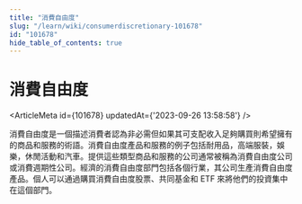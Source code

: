 ```yaml
---
title: "消費自由度"
slug: "/learn/wiki/consumerdiscretionary-101678"
id: "101678"
hide_table_of_contents: true
---
```



# 消費自由度

<ArticleMeta id={101678} updatedAt={'2023-09-26 13:58:58'} />
<div className='border-solid border-b border-t-0 my-4 border-[var(--ifm-color-gray-300)]' />

消費自由度是一個描述消費者認為非必需但如果其可支配收入足夠購買則希望擁有的商品和服務的術語。消費自由度產品和服務的例子包括耐用品，高端服裝，娛樂，休閒活動和汽車。提供這些類型商品和服務的公司通常被稱為消費自由度公司或消費週期性公司。經濟的消費自由度部門包括各個行業，其公司生產消費自由度產品。個人可以通過購買消費自由度股票、共同基金和 ETF 來將他們的投資集中在這個部門。
